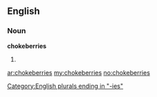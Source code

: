==English==

===Noun===
'''chokeberries'''

# {{plural of|[[chokeberry]]}}

[[Category:English plurals ending in "-ies"]]

[[ar:chokeberries]]
[[my:chokeberries]]
[[no:chokeberries]]
